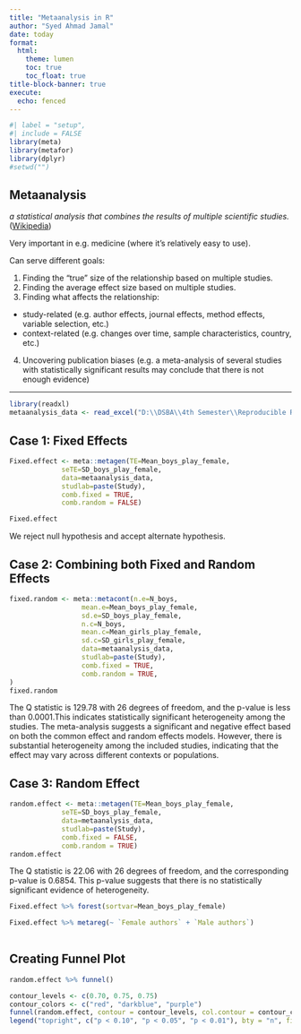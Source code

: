 ```yaml
---
title: "Metaanalysis in R"
author: "Syed Ahmad Jamal"
date: today
format:  
  html:
    theme: lumen
    toc: true
    toc_float: true
title-block-banner: true
execute:
  echo: fenced
---
```


```r
#| label = "setup",
#| include = FALSE
library(meta)
library(metafor)
library(dplyr)
#setwd("")
```

## Metaanalysis

*a statistical analysis that combines the results of multiple scientific studies.* ([Wikipedia](https://en.wikipedia.org/wiki/Meta-analysis))

Very important in e.g. medicine (where it's relatively easy to use).

Can serve different goals:

1) Finding the "true" size of the relationship based on multiple studies.
2) Finding the average effect size based on multiple studies.
3) Finding what affects the relationship:
  - study-related (e.g. author effects, journal effects, method effects, variable selection, etc.)
  - context-related (e.g. changes over time, sample characteristics, country, etc.)
4) Uncovering publication biases (e.g. a meta-analysis of several studies with statistically significant results may conclude that there is not enough evidence)

---


```r

library(readxl)
metaanalysis_data <- read_excel("D:\\DSBA\\4th Semester\\Reproducible Research\\repositories\\RRcourse2023\\13. Metaanalysis\\data\\metaanalysis_data.xlsx")

```

## Case 1: Fixed Effects

```r
Fixed.effect <- meta::metagen(TE=Mean_boys_play_female,
             seTE=SD_boys_play_female,
             data=metaanalysis_data,
             studlab=paste(Study),
             comb.fixed = TRUE,
             comb.random = FALSE)

Fixed.effect
```
We reject null hypothesis and accept alternate hypothesis.

## Case 2: Combining both Fixed and Random Effects

```r
fixed.random <- meta::metacont(n.e=N_boys,
                  mean.e=Mean_boys_play_female,
                  sd.e=SD_boys_play_female,
                  n.c=N_boys,
                  mean.c=Mean_girls_play_female,
                  sd.c=SD_girls_play_female,
                  data=metaanalysis_data,
                  studlab=paste(Study),
                  comb.fixed = TRUE,
                  comb.random = TRUE,
)
fixed.random
```
The Q statistic is 129.78 with 26 degrees of freedom, and the p-value is less than 0.0001.This indicates statistically significant heterogeneity among the studies. The meta-analysis suggests a significant and negative effect based on both the common effect and random effects models. However, there is substantial heterogeneity among the included studies, indicating that the effect may vary across different contexts or populations.

## Case 3: Random Effect

```r
random.effect <- meta::metagen(TE=Mean_boys_play_female,
             seTE=SD_boys_play_female,
             data=metaanalysis_data,
             studlab=paste(Study),
             comb.fixed = FALSE,
             comb.random = TRUE)
random.effect
```
The Q statistic is 22.06 with 26 degrees of freedom, and the corresponding p-value is 0.6854. This p-value suggests that there is no statistically significant evidence of heterogeneity.

```r
Fixed.effect %>% forest(sortvar=Mean_boys_play_female)
```



```r
Fixed.effect %>% metareg(~ `Female authors` + `Male authors`)
  
```  


## Creating Funnel Plot


```r
random.effect %>% funnel()
```


```r
contour_levels <- c(0.70, 0.75, 0.75)
contour_colors <- c("red", "darkblue", "purple")
funnel(random.effect, contour = contour_levels, col.contour = contour_colors)
legend("topright", c("p < 0.10", "p < 0.05", "p < 0.01"), bty = "n", fill = contour_colors)
```



